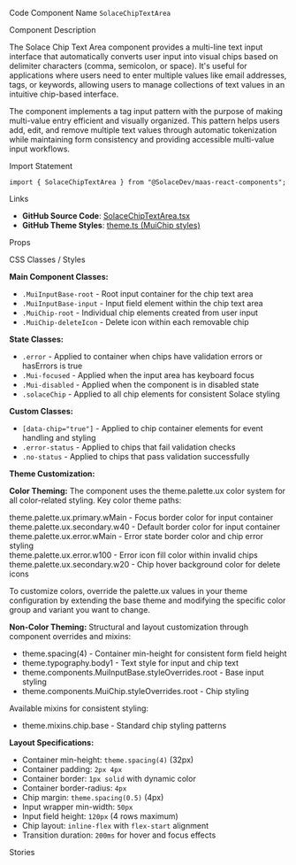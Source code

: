 
<Meta of={SolaceChipTextAreaStories} />

<Title>Solace Chip Text Area</Title>

<Description of={SolaceChipTextAreaStories} />

<Subtitle>Code Component Name</Subtitle>
`SolaceChipTextArea`

<Subtitle>Component Description</Subtitle>

The Solace Chip Text Area component provides a multi-line text input interface that automatically converts user input into visual chips based on delimiter characters (comma, semicolon, or space). It's useful for applications where users need to enter multiple values like email addresses, tags, or keywords, allowing users to manage collections of text values in an intuitive chip-based interface.

The component implements a tag input pattern with the purpose of making multi-value entry efficient and visually organized. This pattern helps users add, edit, and remove multiple text values through automatic tokenization while maintaining form consistency and providing accessible multi-value input workflows.

<Subtitle>Import Statement</Subtitle>

```tsx
import { SolaceChipTextArea } from "@SolaceDev/maas-react-components";
```

<Subtitle>Links</Subtitle>

- **GitHub Source Code**: [SolaceChipTextArea.tsx](https://github.com/SolaceDev/maas-react-components/blob/main/src/components/form/SolaceChipTextArea/SolaceChipTextArea.tsx)
- **GitHub Theme Styles**: <a href="https://github.com/SolaceDev/maas-react-components/blob/main/src/resources/theme.ts#:~:text=MuiChip" target="_blank">theme.ts (MuiChip styles)</a>

<Subtitle>Props</Subtitle>

<ArgTypes of={SolaceChipTextAreaStories} />

<Subtitle>CSS Classes / Styles</Subtitle>

**Main Component Classes:**

- `.MuiInputBase-root` - Root input container for the chip text area
- `.MuiInputBase-input` - Input field element within the chip text area
- `.MuiChip-root` - Individual chip elements created from user input
- `.MuiChip-deleteIcon` - Delete icon within each removable chip

**State Classes:**

- `.error` - Applied to container when chips have validation errors or hasErrors is true
- `.Mui-focused` - Applied when the input area has keyboard focus
- `.Mui-disabled` - Applied when the component is in disabled state
- `.solaceChip` - Applied to all chip elements for consistent Solace styling

**Custom Classes:**

- `[data-chip="true"]` - Applied to chip container elements for event handling and styling
- `.error-status` - Applied to chips that fail validation checks
- `.no-status` - Applied to chips that pass validation successfully

**Theme Customization:**

**Color Theming:**
The component uses the theme.palette.ux color system for all color-related styling. Key color theme paths:

<div style={{ display: "flex", alignItems: "center", margin: "8px 0" }}>
	<div
		style={{
			width: "16px",
			height: "16px",
			backgroundColor: "#007DBA",
			border: "1px solid rgba(0,0,0,0.2)",
			borderRadius: "3px",
			marginRight: "8px"
		}}
	></div>
	<span>theme.palette.ux.primary.wMain - Focus border color for input container</span>
</div>
<div style={{ display: "flex", alignItems: "center", margin: "8px 0" }}>
	<div
		style={{
			width: "16px",
			height: "16px",
			backgroundColor: "#BDBDBD",
			border: "1px solid rgba(0,0,0,0.2)",
			borderRadius: "3px",
			marginRight: "8px"
		}}
	></div>
	<span>theme.palette.ux.secondary.w40 - Default border color for input container</span>
</div>
<div style={{ display: "flex", alignItems: "center", margin: "8px 0" }}>
	<div
		style={{
			width: "16px",
			height: "16px",
			backgroundColor: "#D32F2F",
			border: "1px solid rgba(0,0,0,0.2)",
			borderRadius: "3px",
			marginRight: "8px"
		}}
	></div>
	<span>theme.palette.ux.error.wMain - Error state border color and chip error styling</span>
</div>
<div style={{ display: "flex", alignItems: "center", margin: "8px 0" }}>
	<div
		style={{
			width: "16px",
			height: "16px",
			backgroundColor: "#FFCDD2",
			border: "1px solid rgba(0,0,0,0.2)",
			borderRadius: "3px",
			marginRight: "8px"
		}}
	></div>
	<span>theme.palette.ux.error.w100 - Error icon fill color within invalid chips</span>
</div>
<div style={{ display: "flex", alignItems: "center", margin: "8px 0" }}>
	<div
		style={{
			width: "16px",
			height: "16px",
			backgroundColor: "#EEEEEE",
			border: "1px solid rgba(0,0,0,0.2)",
			borderRadius: "3px",
			marginRight: "8px"
		}}
	></div>
	<span>theme.palette.ux.secondary.w20 - Chip hover background color for delete icons</span>
</div>

To customize colors, override the palette.ux values in your theme configuration by extending the base theme and modifying the specific color group and variant you want to change.

**Non-Color Theming:**
Structural and layout customization through component overrides and mixins:

- theme.spacing(4) - Container min-height for consistent form field height
- theme.typography.body1 - Text style for input and chip text
- theme.components.MuiInputBase.styleOverrides.root - Base input styling
- theme.components.MuiChip.styleOverrides.root - Chip styling

Available mixins for consistent styling:

- theme.mixins.chip.base - Standard chip styling patterns

**Layout Specifications:**

- Container min-height: `theme.spacing(4)` (32px)
- Container padding: `2px 4px`
- Container border: `1px solid` with dynamic color
- Container border-radius: `4px`
- Chip margin: `theme.spacing(0.5)` (4px)
- Input wrapper min-width: `50px`
- Input field height: `120px` (4 rows maximum)
- Chip layout: `inline-flex` with `flex-start` alignment
- Transition duration: `200ms` for hover and focus effects

<Subtitle>Stories</Subtitle>

<CustomStories />
